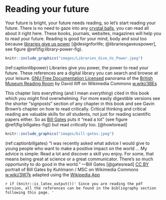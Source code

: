 # Reading your future {#reading}
<!-- was References -->

Your future is bright, your future needs reading, so let's start reading your future. There is no need to gaze into any [crystal balls](https://en.wikipedia.org/wiki/Crystal_ball), you can read all about it right here. These books, journals, websites, magazines will help you to read your future. Reading is good for your mind, body and soul too because [libraries give us power](https://en.wikipedia.org/wiki/A_Design_for_Life) [@designforlife; @librariesgaveuspower], see figure \@ref(fig:library-power-fig).

```r
knitr::include_graphics("images/Libraries_Give_Us_Power.jpeg")
```
(ref:captionlibpower) Libraries give you power, the power to read your future. These references are a digital library you can search and browse at your leisure. [GNU Free Documentation Licensed](https://en.wikipedia.org/wiki/GNU_Free_Documentation_License) panorama of the [British Museum Reading Room](https://en.wikipedia.org/wiki/British_Museum_Reading_Room) by David Iliff on Wikimedia Commons [w.wiki/3BEs](https://w.wiki/3BEs)

This chapter lists everything (and I mean *everything*) cited in this book which you might find overwhelming. For more easily digestible versions see the shorter “signposts” section of any chapter in this book and see Gavin Brown's chapter on how to read critically. Critical thinking and critical reading are valuable skills for *all* students, not just for reading scientific papers either. So as [Bill Gates](https://en.wikipedia.org/wiki/Bill_Gates) puts it “read a lot” (see figure \@ref(fig:billgates-fig)) but read *critically* too. [@howtoread]

```r
knitr::include_graphics("images/bill-gates.jpeg")
```
(ref:captionbillgates) “I was recently asked what advice I would give to young people who want to make a positive impact on the world ... My advice is simple: Read a lot and discover a skill you enjoy. For some, that means being great at science or a great communicator. There’s so much opportunity to do good in the world.” —Bill Gates [@gatesread] [CC BY](https://creativecommons.org/licenses/by/3.0/de/deed.en) portrait of Bill Gates by Kuhlmann / MSC on Wikimedia Commons [w.wiki/3W7k](https://w.wiki/3W7k) adapted using the [Wikipedia App](https://apps.apple.com/us/app/wikipedia/id324715238)

<!--`r if (knitr::is_html_output()) '
was like this see
LaTeX or HTML output
https://bookdown.org/yihui/rmarkdown-cookbook/latex-html.html
'`-->

`r if (knitr::is_latex_output())'
Since you are reading the pdf version, all the references can be found in the bibliography section following this page.
'`
